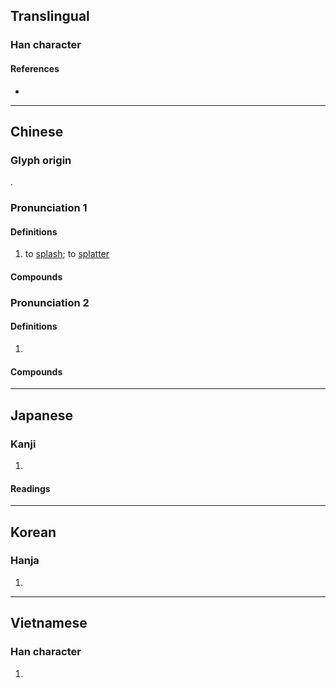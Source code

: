 {{also|溅|𣿽}}
{{character info}}
==Translingual==
{{Han simplified forms|濺|𣿽|溅|ex=y}}

===Han character===
{{Han char|rn=85|rad=水|as=15|sn=18|four=33153|canj=EBCI|ids=⿰氵賤}}

====References====
* {{Han ref|kx=0657.380|dkj=18557|dj=1068.060|hdz=31778.030|uh=6FFA|ud=28666|bh=C271|bd=49777}}

----

==Chinese==
{{zh-forms|s=溅|alt=湔,𣿽}}

===Glyph origin===
{{Han etym}}
{{Han compound|水|賤|ls=psc|c1=s|c2=p|t1=walk}}.

===Pronunciation 1===
{{zh-pron
|m=jiàn
|c=zin3,cin2,cin3
|h=pfs=
|md=
|mn=chōaⁿ/qz,xm,zz:chiān
|mn_note=chōaⁿ - vernacular; chiān - literary
|w=2ji
|mc=2
|oc=y,1
|cat=v
}}

====Definitions====
{{zh-hanzi}}

# to [[splash]]; to [[splatter]]

====Compounds====
{{zh-der|迸濺|噴濺|水花四濺|滿臉濺朱|火光迸濺|濺落|濺溼|飛濺}}

===Pronunciation 2===
{{zh-pron
|m=jiān,jiàn
|c=zin1
|mc=1
|oc=n,2
|cat=v
}}

====Definitions====
{{zh-hanzi}}

# {{n-g|Used in {{zh-l|濺濺}}}}

====Compounds====
{{zh-der|濺濺}}

{{zh-cat|Intermediate}}

----

==Japanese==

===Kanji===
{{ja-kanji|grade=|rs=水15}}

# {{rfdef|ja|sort=水15}}

====Readings====
{{ja-readings
|goon=せん
|kanon=せん
|kun=そそ-ぐ}}

----

==Korean==

===Hanja===
{{ko-hanja|hangeul=천}}

# {{rfdef|ko|sort=水15}}

----

==Vietnamese==

===Han character===
{{vi-readings|reading=tiên, tiễn|rs=水15}}

# {{rfdef|vi}}